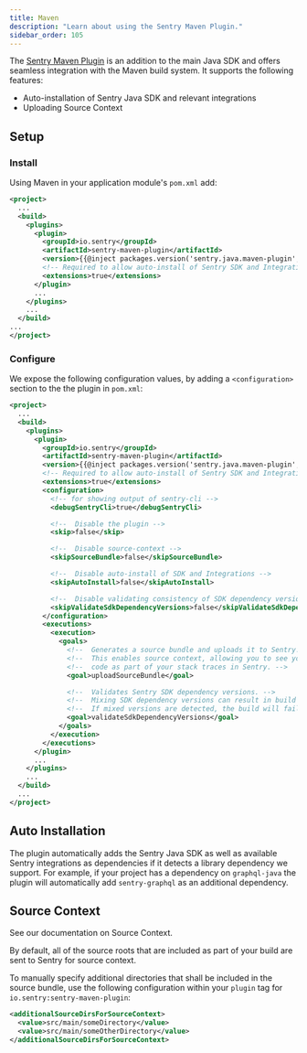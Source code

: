```yaml
---
title: Maven
description: "Learn about using the Sentry Maven Plugin."
sidebar_order: 105
---
```


The [Sentry Maven Plugin](https://github.com/getsentry/sentry-maven-plugin) is an addition to the main Java SDK and offers
seamless integration with the Maven build system. It supports the following features:

- Auto-installation of Sentry Java SDK and relevant integrations
- Uploading Source Context

## Setup

### Install

Using Maven in your application module's `pom.xml` add:

```xml
<project>
  ...
  <build>
    <plugins>
      <plugin>
        <groupId>io.sentry</groupId>
        <artifactId>sentry-maven-plugin</artifactId>
        <version>{{@inject packages.version('sentry.java.maven-plugin', '0.0.2') }}</version>
        <!-- Required to allow auto-install of Sentry SDK and Integrations -->
        <extensions>true</extensions>
      </plugin>
      ...
    </plugins>
    ...
  </build>
...
</project>
```

### Configure

We expose the following configuration values, by adding a `<configuration>` section to the the plugin in `pom.xml`:

```xml
<project>
  ...
  <build>
    <plugins>
      <plugin>
        <groupId>io.sentry</groupId>
        <artifactId>sentry-maven-plugin</artifactId>
        <version>{{@inject packages.version('sentry.java.maven-plugin', '0.0.2') }}</version>
        <!-- Required to allow auto-install of Sentry SDK and Integrations -->
        <extensions>true</extensions>
        <configuration>
          <!-- for showing output of sentry-cli -->
          <debugSentryCli>true</debugSentryCli>

          <!--  Disable the plugin -->
          <skip>false</skip>

          <!--  Disable source-context -->
          <skipSourceBundle>false</skipSourceBundle>

          <!--  Disable auto-install of SDK and Integrations -->
          <skipAutoInstall>false</skipAutoInstall>

          <!--  Disable validating consistency of SDK dependency versions -->
          <skipValidateSdkDependencyVersions>false</skipValidateSdkDependencyVersions>
        </configuration>
        <executions>
          <execution>
            <goals>
              <!--  Generates a source bundle and uploads it to Sentry. -->
              <!--  This enables source context, allowing you to see your source -->
              <!--  code as part of your stack traces in Sentry. -->
              <goal>uploadSourceBundle</goal>

              <!--  Validates Sentry SDK dependency versions. -->
              <!--  Mixing SDK dependency versions can result in build or run time errors. -->
              <!--  If mixed versions are detected, the build will fail. -->
              <goal>validateSdkDependencyVersions</goal>
            </goals>
          </execution>
        </executions>
      </plugin>
      ...
    </plugins>
    ...
  </build>
  ...
</project>
```

## Auto Installation

The plugin automatically adds the Sentry Java SDK as well as available Sentry integrations as dependencies if it detects a library dependency we support. For example, if your project has a dependency on `graphql-java` the plugin will automatically add `sentry-graphql` as an additional dependency.

## Source Context

See our documentation on <PlatformLink to="/source-context/">Source Context</PlatformLink>.

By default, all of the source roots that are included as part of your build are sent to Sentry for source context.

To manually specify additional directories that shall be included in the source bundle, use the following configuration within your `plugin` tag for `io.sentry:sentry-maven-plugin`:
```xml
<additionalSourceDirsForSourceContext>
  <value>src/main/someDirectory</value>
  <value>src/main/someOtherDirectory</value>
</additionalSourceDirsForSourceContext>
```
